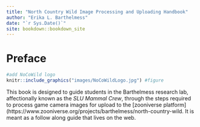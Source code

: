 ```yaml
--- 
title: "North Country Wild Image Processing and Uploading Handbook"
author: "Erika L. Barthelmess"
date: "`r Sys.Date()`"
site: bookdown::bookdown_site
---
```


# Preface {-}
```r
#add NoCoWild logo 
knitr::include_graphics("images/NoCoWildLogo.jpg") #figure

```
This book is designed to guide students in the Barthelmess research lab, affectionally known as the *SLU Mammal Crew*, through the steps required to process game camera images for upload to the [zooniverse platform](https://www.zooniverse.org/projects/barthelmess/north-country-wild. It is meant as a follow along guide that lives on the web.

